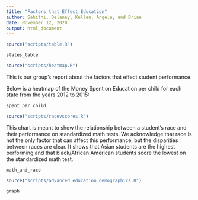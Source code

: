```yaml
---
title: "Factors that Effect Education"
author: Sahithi, Delaney, Kellen, Angela, and Brian
date: November 12, 2020
output: html_document
---
```

```r
source("scripts/table.R")
```
```r
states_table
```

```r
source("scripts/heatmap.R")
```
This is our group's report about the factors that effect student performance.

Below is a heatmap of the Money Spent on Education per child for each state from the years 2012 to 2015:

```r
spent_per_child
```

```r
source("scripts/racevscores.R")
```
This chart is meant to show the relationship between a student's race and their performance on standardized math tests. We acknowledge that race is not the only factor that can affect this performance, but the disparities between races are clear. It shows that Asian students are the highest performing and that black/African American students score the lowest on the standardized math test. 

```r
math_and_race
```

```r
source("scripts/advanced_education_demographics.R")
```
```r
graph
```